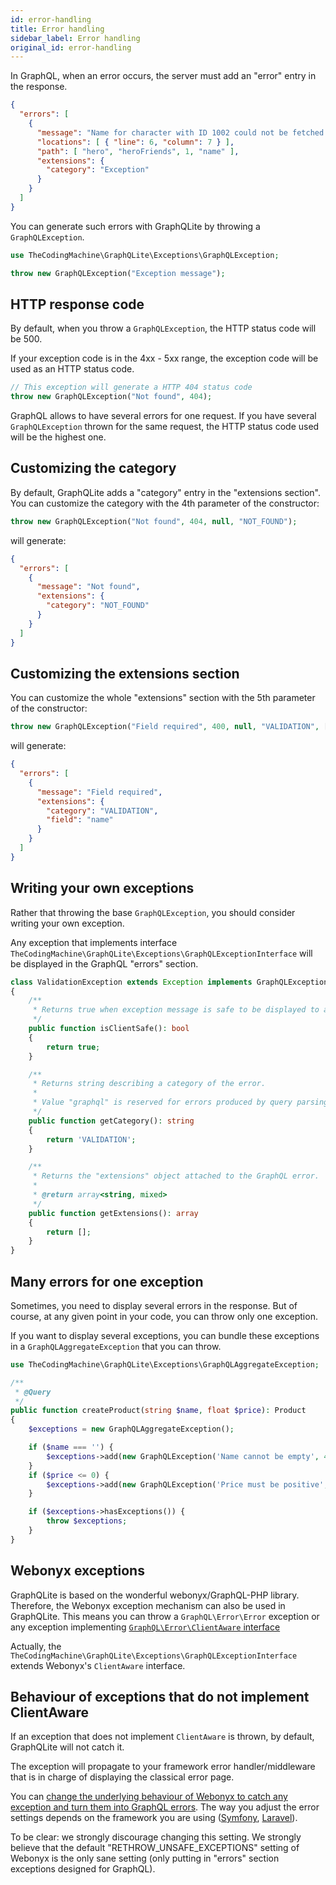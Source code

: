 ```yaml
---
id: error-handling
title: Error handling
sidebar_label: Error handling
original_id: error-handling
---
```


In GraphQL, when an error occurs, the server must add an "error" entry in the response.

```json
{
  "errors": [
    {
      "message": "Name for character with ID 1002 could not be fetched.",
      "locations": [ { "line": 6, "column": 7 } ],
      "path": [ "hero", "heroFriends", 1, "name" ],
      "extensions": {
        "category": "Exception"
      }
    }
  ]
}
```

You can generate such errors with GraphQLite by throwing a `GraphQLException`.

```php
use TheCodingMachine\GraphQLite\Exceptions\GraphQLException;

throw new GraphQLException("Exception message");
```

## HTTP response code

By default, when you throw a `GraphQLException`, the HTTP status code will be 500.

If your exception code is in the 4xx - 5xx range, the exception code will be used as an HTTP status code.

```php
// This exception will generate a HTTP 404 status code
throw new GraphQLException("Not found", 404);
```

<div class="alert alert--info">GraphQL allows to have several errors for one request. If you have several
<code>GraphQLException</code> thrown for the same request, the HTTP status code used will be the highest one.</div>

## Customizing the category

By default, GraphQLite adds a "category" entry in the "extensions section". You can customize the category with the
4th parameter of the constructor:

```php
throw new GraphQLException("Not found", 404, null, "NOT_FOUND");
```

will generate:

```json
{
  "errors": [
    {
      "message": "Not found",
      "extensions": {
        "category": "NOT_FOUND"
      }
    }
  ]
}
```

## Customizing the extensions section

You can customize the whole "extensions" section with the 5th parameter of the constructor:

```php
throw new GraphQLException("Field required", 400, null, "VALIDATION", ['field' => 'name']);
```

will generate:

```json
{
  "errors": [
    {
      "message": "Field required",
      "extensions": {
        "category": "VALIDATION",
        "field": "name"
      }
    }
  ]
}
```

## Writing your own exceptions

Rather that throwing the base `GraphQLException`, you should consider writing your own exception.

Any exception that implements interface `TheCodingMachine\GraphQLite\Exceptions\GraphQLExceptionInterface` will be displayed
in the GraphQL "errors" section.

```php
class ValidationException extends Exception implements GraphQLExceptionInterface
{
    /**
     * Returns true when exception message is safe to be displayed to a client.
     */
    public function isClientSafe(): bool
    {
        return true;
    }

    /**
     * Returns string describing a category of the error.
     *
     * Value "graphql" is reserved for errors produced by query parsing or validation, do not use it.
     */
    public function getCategory(): string
    {
        return 'VALIDATION';
    }

    /**
     * Returns the "extensions" object attached to the GraphQL error.
     *
     * @return array<string, mixed>
     */
    public function getExtensions(): array
    {
        return [];
    }
}
```

## Many errors for one exception

Sometimes, you need to display several errors in the response. But of course, at any given point in your code, you can
throw only one exception.

If you want to display several exceptions, you can bundle these exceptions in a `GraphQLAggregateException` that you can
throw.

```php
use TheCodingMachine\GraphQLite\Exceptions\GraphQLAggregateException;

/**
 * @Query
 */
public function createProduct(string $name, float $price): Product
{
    $exceptions = new GraphQLAggregateException();

    if ($name === '') {
        $exceptions->add(new GraphQLException('Name cannot be empty', 400, null, 'VALIDATION'));
    }
    if ($price <= 0) {
        $exceptions->add(new GraphQLException('Price must be positive', 400, null, 'VALIDATION'));
    }

    if ($exceptions->hasExceptions()) {
        throw $exceptions;
    }
}
```

## Webonyx exceptions

GraphQLite is based on the wonderful webonyx/GraphQL-PHP library. Therefore, the Webonyx exception mechanism can
also be used in GraphQLite. This means you can throw a `GraphQL\Error\Error` exception or any exception implementing
[`GraphQL\Error\ClientAware` interface](http://webonyx.github.io/graphql-php/error-handling/#errors-in-graphql)

Actually, the `TheCodingMachine\GraphQLite\Exceptions\GraphQLExceptionInterface` extends Webonyx's `ClientAware` interface.

## Behaviour of exceptions that do not implement ClientAware

If an exception that does not implement `ClientAware` is thrown, by default, GraphQLite will not catch it.

The exception will propagate to your framework error handler/middleware that is in charge of displaying the classical error page.

You can [change the underlying behaviour of Webonyx to catch any exception and turn them into GraphQL errors](http://webonyx.github.io/graphql-php/error-handling/#debugging-tools).
The way you adjust the error settings depends on the framework you are using ([Symfony](symfony-bundle.md), [Laravel](laravel-package.md)).

<div class="alert alert--info">To be clear: we strongly discourage changing this setting. We strongly believe that the
default "RETHROW_UNSAFE_EXCEPTIONS" setting of Webonyx is the only sane setting (only putting in "errors" section exceptions
designed for GraphQL).</div>
